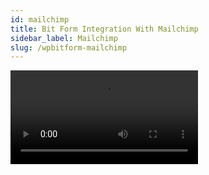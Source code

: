 ```yaml
---
id: mailchimp
title: Bit Form Integration With Mailchimp 
sidebar_label: Mailchimp
slug: /wpbitform-mailchimp
---
```


<Video youtube src="ZjAVXYbh7LY" />
<br/>

Building a good email list of your users can help you enrich your brand or company’s marketing strategy. With the direct **Bit Form integration with Mailchimp**, you can add the contact to the audience list as a subscriber. Go through the documentation about the Mailchimp integration process.

## Authorization Process 

At first, select the name of the form you have created before or create a new form to apply the Mailchimp integration.

<Image src="MailChimp/1 Select form" alt="Mailchimp" w="1020" h="300" /> 

After that, follow the below instructions.

A. Follow the path:

***Settings=> Integrations => Click on (+) => Click on ‘Mailchimp’***

<Image src="MailChimp/2.1 Settings to Integration" alt="Mailchimp" w="1020" h="300" />

<Image src="MailChimp/2.2 Integration to Mailchimp" alt="Mailchimp" w="1020" h="300" />

<Image src="MailChimp/2.3 Select Mailchimp" alt="Mailchimp" w="1020" h="300" />

B. Integration Name: Set the integration name ***Mailchimp API***.

C. Homepage URL: Enter the URL of your website.

D. Authorized Redirect URL: Enter the URL in which Mailchimp will send the authentication code.

E. Client ID & Secret: For client ID & secret, you have to visit the Mailchimp API console. If you already have any Client ID & secret before then copy this to the field. If you don’t have any, then you have to create a new client ID & secret.

To get new Client Id & Client secret information go to ***Mailchimp API CONSOL => Register An App***

<Image src="MailChimp/API" alt="Mailchimp" w="1020" h="400" />

<Image src="MailChimp/3.1 Register app" alt="Mailchimp" w="1020" h="300" />

Register all the information. In the ***App website*** & ***Redirect URL*** fields you have to give the values of the field of ***Homepage URL*** & ***Authorized Redirect URL*** respectively. Now, click on the ***Create*** button to get your client ID & Secret information from Mailchimp.

<Image src="MailChimp/4 Create" alt="Mailchimp" w="792" h="656" />

<Image src="MailChimp/Give-Id-Secret" alt="Mailchimp" w="792" h="300" />

F. Now click ***Authorize*** & you are ready to import all your data from Bit Form to your Mailchimp account.

<Image src="MailChimp/Authorize" alt="Mailchimp" w="1020" h="400" />

## Integration Settings

 1. Select the audience from the drop-down option. You have to create an audience before on your Mailchimp account. You can add a Tag [ also multiple tags] for the audience that you have created before on your MailChimp account.

 <Image src="MailChimp/6 Select audience list" alt="Mailchimp" w="1077" h="400" />

 <Image src="MailChimp/Tag-MailChimp-Bit-Formpng" alt="Mailchimp" w="1077" h="300" />

2. When you fill-up the audience list field, you will find the ***Map Field*** option. You have to map all the necessary form fields with the related Mailchimp field.

 <Image src="MailChimp/Tag&Map-Bit-Form" alt="Mailchimp" w="1077" h="400" />

3. Also, you can enable the action  Add Address Field to add the address of the contact. The addresses fields of Mailchimp are fixed – ***Address***, ***City***, ***Zip*** & ***State***. These fields are required for the Mailchimp audience. 

 <Image src="MailChimp/Address-Field-Map-MailChimp-Bit-Form" alt="Mailchimp" w="1077" h="350" />

4. By enabling the action  ***Double-Opt-in*** admin can ask permission from users if they want to subscribe to MailChimp or not.

 <Image src="MailChimp/Double-Opt-In-MailChimp-Bit-Form" alt="Mailchimp" w="1077" h="350" />

5. You can also update the submitted data by enabling the action called ***Update Mailchimp***. Suppose the user already submitted data under an email address. Again they want to submit data under the same email, if the action is enabled then the new data will be updated regarding that email address.

 <Image src="MailChimp/Update-MailChimp-Bit-Form" alt="Mailchimp" w="1077" h="300" />

6. After clicking on ***Finish & Save***, the Mailchimp integration is ready.

 <Image src="MailChimp/10 Finish & Save" alt="Mailchimp" w="1077" h="300" />

7. Now, you have to set conditional logic to trigger the integration for the submitted data. When you set conditional logic, remember some points – set ‘Action behavior = Always’ & specify the integration name you have created for Mailchimp. If you don’t select the integration name properly, then the integration will not work.

 <Image src="MailChimp/Select Intrgration" alt="Mailchimp" w="1077" h="400" />

8. After submitting any data, you can see the record both on the Mailchimp account & response page of BitForm.

 <Image src="MailChimp/Submit Data" alt="Mailchimp" w="1077" h="450" />

 <Image src="MailChimp/Data on Mailchimp" alt="Mailchimp" w="1077" h="350" />

 <Image src="MailChimp/Data on responses" alt="Mailchimp" w="1077" h="350" />

9. When you update any data from the responses page, you can see the update directly on your Mailchimp account.

 <Image src="MailChimp/15.1.response update" alt="Mailchimp" w="1077" h="350" />

 <Image src="MailChimp/15.2 response update" alt="Mailchimp" w="1077" h="320" />



















